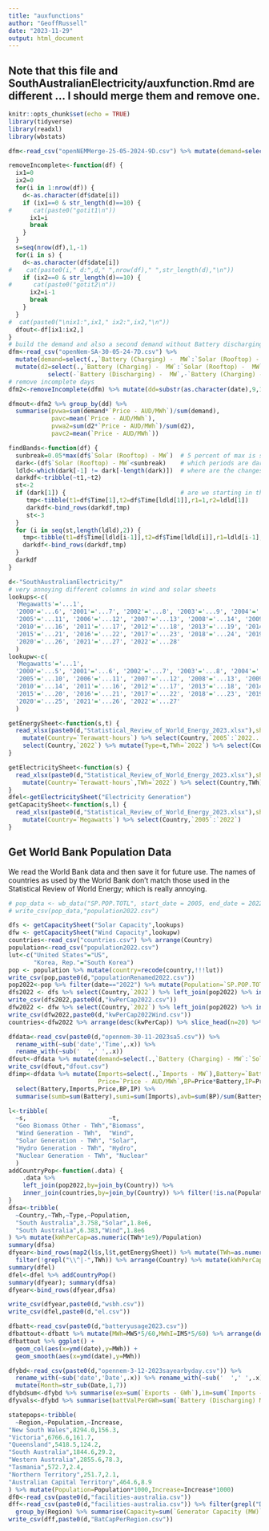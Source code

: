 ```yaml
---
title: "auxfunctions"
author: "GeoffRussell"
date: "2023-11-29"
output: html_document
---
```


## Note that this file and SouthAustralianElectricity/auxfunction.Rmd are different ... I should merge them and remove one.

```r
knitr::opts_chunk$set(echo = TRUE)
library(tidyverse)
library(readxl)
library(wbstats)
```

```r
dfm<-read_csv("openNEMMerge-25-05-2024-9D.csv") %>% mutate(demand=select(.,`Battery (Charging) - MW`:`Solar (Rooftop) - MW`) %>% apply(1,sum)) 
```

```r
removeIncomplete<-function(df) {
  ix1=0
  ix2=0
  for(i in 1:nrow(df)) {
    d<-as.character(df$date[i])
    if (ix1==0 & str_length(d)==10) {
#      cat(paste0("gotit1\n"))
      ix1=i
      break
    }
  }
  s=seq(nrow(df),1,-1)
  for(i in s) {
    d<-as.character(df$date[i])
#    cat(paste0(i," d:",d," ",nrow(df)," ",str_length(d),"\n"))
    if (ix2==0 & str_length(d)==10) {
#      cat(paste0("gotit2\n"))
      ix2=i-1
      break
    }
  }
#  cat(paste0("\nix1:",ix1," ix2:",ix2,"\n"))
  dfout<-df[ix1:ix2,]
}
# build the demand and also a second demand without Battery discharging
dfm<-read_csv("openNem-SA-30-05-24-7D.csv") %>% 
  mutate(demand=select(.,`Battery (Charging) -  MW`:`Solar (Rooftop) -  MW`) %>% apply(1,sum))  %>%
  mutate(d2=select(.,`Battery (Charging) -  MW`:`Solar (Rooftop) -  MW`) %>% 
           select(-`Battery (Discharging) -  MW`,-`Battery (Charging) -  MW`) %>% apply(1,sum)) 
# remove incomplete days
dfm2<-removeIncomplete(dfm) %>% mutate(dd=substr(as.character(date),9,10)) 

dfmout<-dfm2 %>% group_by(dd) %>% 
  summarise(pvwa=sum(demand*`Price - AUD/MWh`)/sum(demand),
            pavc=mean(`Price - AUD/MWh`),
            pvwa2=sum(d2*`Price - AUD/MWh`)/sum(d2),
            pavc2=mean(`Price - AUD/MWh`))
```

```r
findBands<-function(df) {
  sunbreak=0.05*max(df$`Solar (Rooftop) - MW`)  # 5 percent of max is start of day
  dark<-(df$`Solar (Rooftop) - MW`<sunbreak)    # which periods are dark
  ldld<-which(dark[-1] != dark[-length(dark)])  # where are the changes of state
  darkdf<-tribble(~t1,~t2)
  st<-2                                         
  if (dark[1]) {                                # are we starting in the night or the day?
     tmp<-tibble(t1=df$Time[1],t2=df$Time[ldld[1]],r1=1,r2=ldld[1])
     darkdf<-bind_rows(darkdf,tmp)
     st<-3
  }
  for (i in seq(st,length(ldld),2)) {
    tmp<-tibble(t1=df$Time[ldld[i-1]],t2=df$Time[ldld[i]],r1=ldld[i-1],r2=ldld[i])
    darkdf<-bind_rows(darkdf,tmp)
  }
  darkdf
}

```

```r
d<-"SouthAustralianElectricity/"
# very annoying different columns in wind and solar sheets
lookups<-c(
  'Megawatts'='...1',
  '2000'='...6', '2001'='...7', '2002'='...8', '2003'='...9', '2004'='...10',
  '2005'='...11', '2006'='...12', '2007'='...13', '2008'='...14', '2009'='...15',
  '2010'='...16', '2011'='...17', '2012'='...18', '2013'='...19', '2014'='...20',
  '2015'='...21', '2016'='...22', '2017'='...23', '2018'='...24', '2019'='...25',
  '2020'='...26', '2021'='...27', '2022'='...28'
  )
lookupw<-c(
  'Megawatts'='...1',
  '2000'='...5', '2001'='...6', '2002'='...7', '2003'='...8', '2004'='...9',
  '2005'='...10', '2006'='...11', '2007'='...12', '2008'='...13', '2009'='...14',
  '2010'='...14', '2011'='...16', '2012'='...17', '2013'='...18', '2014'='...19',
  '2015'='...20', '2016'='...21', '2017'='...22', '2018'='...23', '2019'='...24',
  '2020'='...25', '2021'='...26', '2022'='...27'
  )

getEnergySheet<-function(s,t) {
  read_xlsx(paste0(d,"Statistical_Review_of_World_Energy_2023.xlsx"),sheet=s,skip=2) %>%
    mutate(Country=`Terawatt-hours`) %>% select(Country,`2005`:`2022...59`) %>% mutate("2022"=`2022...59`) %>%
    select(Country,`2022`) %>% mutate(Type=t,TWh=`2022`) %>% select(Country,TWh,Type)
}

getElectricitySheet<-function(s) {
  read_xlsx(paste0(d,"Statistical_Review_of_World_Energy_2023.xlsx"),sheet=s,skip=2) %>% mutate("2022"=`2022...39`) %>%
    mutate(Country=`Terawatt-hours`,TWh=`2022`) %>% select(Country,TWh)  
}
dfel<-getElectricitySheet("Electricity Generation")
getCapacitySheet<-function(s,l) {
  read_xlsx(paste0(d,"Statistical_Review_of_World_Energy_2023.xlsx"),sheet=s,skip=2) %>% rename(all_of(l)) %>%
    mutate(Country=`Megawatts`) %>% select(Country,`2005`:`2022`)
}
```

## Get World Bank Population Data

We read the World Bank data and then save it for future use. The names of countries as used by the World
Bank don't match those used in the Statistical Review of World Energy; which is really annoying.

```r
# pop_data <- wb_data("SP.POP.TOTL", start_date = 2005, end_date = 2022) 
# write_csv(pop_data,"population2022.csv")
```

```r
dfs <- getCapacitySheet("Solar Capacity",lookups) 
dfw <- getCapacitySheet("Wind Capacity",lookupw) 
countries<-read_csv("countries.csv") %>% arrange(Country)
population<-read_csv("population2022.csv")
lut<-c("United States"="US",
       "Korea, Rep."="South Korea")
pop <- population %>% mutate(country=recode(country,!!!lut))
write_csv(pop,paste0(d,"populationRenamed2022.csv"))
pop2022<-pop %>% filter(date=="2022") %>% mutate(Population=`SP.POP.TOTL`,Country=country) %>% select(Country,Population)
dfs2022 <- dfs %>% select(Country,`2022`) %>% left_join(pop2022) %>% inner_join(countries) %>% filter(!is.na(Population)) %>% mutate(MW=`2022`,kwPerCap=(MW*1000)/Population) 
write_csv(dfs2022,paste0(d,"kwPerCap2022.csv"))
dfw2022 <- dfw %>% select(Country,`2022`) %>% left_join(pop2022) %>% inner_join(countries) %>% filter(!is.na(Population)) %>% mutate(MW=`2022`,kwPerCap=(MW*1000)/Population) 
write_csv(dfw2022,paste0(d,"kwPerCap2022Wind.csv"))
countries<-dfw2022 %>% arrange(desc(kwPerCap)) %>% slice_head(n=20) %>% select(Country)
```

```r
dfdata<-read_csv(paste0(d,"opennem-30-11-2023sa5.csv")) %>% 
  rename_with(~sub('date','Time',.x)) %>% 
  rename_with(~sub('  ',' ',.x))
dfout<-dfdata %>% mutate(demand=select(.,`Battery (Charging) - MW`:`Solar (Rooftop) - MW`) %>% apply(1,sum)) 
write_csv(dfout,"dfout.csv")
dfimp<-dfdata %>% mutate(Imports=select(.,`Imports - MW`),Battery=`Battery (Discharging) - MW`,
                         Price=`Price - AUD/MWh`,BP=Price*Battery,IP=Price*Imports) %>%
  select(Battery,Imports,Price,BP,IP) %>% 
  summarise(sumb=sum(Battery),sumi=sum(Imports),avb=sum(BP)/sum(Battery),avi=sum(IP)/sum(Imports)) 
```

```r
l<-tribble(
  ~s,                       ~t,
  "Geo Biomass Other - TWh","Biomass",
  "Wind Generation - TWh",  "Wind",
  "Solar Generation - TWh", "Solar", 
  "Hydro Generation - TWh", "Hydro",
  "Nuclear Generation - TWh", "Nuclear"
  )
addCountryPop<-function(.data) {
    .data %>% 
    left_join(pop2022,by=join_by(Country)) %>% 
    inner_join(countries,by=join_by(Country)) %>% filter(!is.na(Population)) 
}
dfsa<-tribble(
  ~Country,~TWh,~Type,~Population,
  "South Australia",3.758,"Solar",1.8e6,
  "South Australia",6.383,"Wind",1.8e6
) %>% mutate(kWhPerCap=as.numeric(TWh*1e9)/Population)
summary(dfsa)
dfyear<-bind_rows(map2(l$s,l$t,getEnergySheet)) %>% mutate(TWh=as.numeric(TWh)) %>% addCountryPop() %>%
  filter(!grepl("\\^|-",TWh)) %>% arrange(Country) %>% mutate(kWhPerCap=as.numeric(TWh)*1e9/Population)
summary(dfel)
dfel<-dfel %>% addCountryPop() 
summary(dfyear); summary(dfsa)
dfyear<-bind_rows(dfyear,dfsa)

write_csv(dfyear,paste0(d,"wsbh.csv"))
write_csv(dfel,paste0(d,"el.csv"))

```

```r
dfbatt<-read_csv(paste0(d,"batteryusage2023.csv"))
dfbattout<-dfbatt %>% mutate(MWh=MW5*5/60,MWhI=IM5*5/60) %>% arrange(desc(MWh))
dfbattout %>% ggplot() + 
  geom_col(aes(x=ymd(date),y=MWh)) + 
  geom_smooth(aes(x=ymd(date),y=MWh)) 

```
```r
dfybd<-read_csv(paste0(d,"opennem-3-12-2023sayearbyday.csv")) %>%
  rename_with(~sub('date','Date',.x)) %>% rename_with(~sub('  ',' ',.x)) %>%
  mutate(Month=str_sub(Date,1,7))
dfybdsum<-dfybd %>% summarise(ex=sum(`Exports - GWh`),im=sum(`Imports - GWh`),bat=sum(`Battery (Discharging) - GWh`))
dfyvals<-dfybd %>% summarise(battValPerGWh=sum(`Battery (Discharging) Market Value - AUD`)/sum(`Imports - GWh`),impValPerGWh=sum(`Imports Market Value - AUD`)/sum(`Imports - GWh`))
```

```r
statepops<-tribble(
  ~Region,~Population,~Increase,
"New South Wales",8294.0,156.3,
"Victoria",6766.6,161.7,
"Queensland",5418.5,124.2,
"South Australia",1844.6,29.2,
"Western Australia",2855.6,78.3,
"Tasmania",572.7,2.4,
"Northern Territory",251.7,2.1,
"Australian Capital Territory",464.6,8.9
) %>% mutate(Population=Population*1000,Increase=Increase*1000)
df0<-read_csv(paste0(d,"facilities-australia.csv")) 
dff<-read_csv(paste0(d,"facilities-australia.csv")) %>% filter(grepl("Discharging",Technology)) %>%
  group_by(Region) %>% summarise(Capacity=sum(`Generator Capacity (MW)`)) %>% inner_join(statepops) %>% mutate(CapPerCap=Capacity*1e6/Population) %>% select(-Increase)
write_csv(dff,paste0(d,"BatCapPerRegion.csv"))
```
